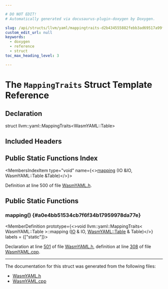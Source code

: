 ```yaml
---

# DO NOT EDIT!
# Automatically generated via docusaurus-plugin-doxygen by Doxygen.

slug: /api/structs/llvm/yaml/mappingtraits-d2b434555882febb3ad69517a99f3e04
custom_edit_url: null
keywords:
  - doxygen
  - reference
  - struct
toc_max_heading_level: 3

---
```





# The `MappingTraits` Struct Template Reference

<DoxygenPage pluginConfig={pluginConfig}>



## Declaration

<CodeBlock>struct llvm::yaml::MappingTraits&lt;WasmYAML::Table&gt;</CodeBlock>

## Included Headers

<IncludesList>
<IncludesListItem
  filePath="llvm/ObjectYAML/WasmYAML.h"
  permalink="/docs/api/files/include/include/llvm/include/llvm/objectyaml/wasmyaml-h"
  isLocal="true" />
</IncludesList>

## Public Static Functions Index

<MembersIndex>

<MembersIndexItem
  type="void"
  name={<><a href="#a0e4bb51534cb7f6f34b17959978da77e">mapping</a> (IO &amp;IO, WasmYAML::Table &amp;Table)</>}>
</MembersIndexItem>

</MembersIndex>


Definition at line 500 of file <a href="/docs/api/files/include/include/llvm/include/llvm/objectyaml/wasmyaml-h">WasmYAML.h</a>.

<SectionDefinition>

## Public Static Functions

### mapping() {#a0e4bb51534cb7f6f34b17959978da77e}

<MemberDefinition
  prototype={<>void llvm::yaml::MappingTraits&lt; WasmYAML::Table &gt;::mapping (<a href="/docs/api/classes/llvm/yaml/io">IO</a> &amp; IO, <a href="/docs/api/structs/llvm/wasmyaml/table">WasmYAML::Table</a> &amp; Table)</>}
  labels = {["static"]}>

Declaration at line <a href="/docs/api/files/include/include/llvm/include/llvm/objectyaml/wasmyaml-h/#l00501">501</a> of file <a href="/docs/api/files/include/include/llvm/include/llvm/objectyaml/wasmyaml-h">WasmYAML.h</a>, definition at line <a href="/docs/api/files/lib/lib/objectyaml/wasmyaml-cpp/#l00308">308</a> of file <a href="/docs/api/files/lib/lib/objectyaml/wasmyaml-cpp">WasmYAML.cpp</a>.
</MemberDefinition>

</SectionDefinition>

<hr/>

The documentation for this struct was generated from the following files:

<ul>
<li><a href="/docs/api/files/include/include/llvm/include/llvm/objectyaml/wasmyaml-h">WasmYAML.h</a></li>
<li><a href="/docs/api/files/lib/lib/objectyaml/wasmyaml-cpp">WasmYAML.cpp</a></li>
</ul>

</DoxygenPage>
